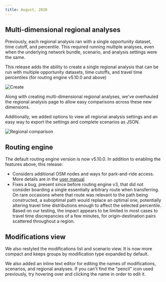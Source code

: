 ```yaml
---
title: August, 2020
---
```



## Multi-dimensional regional analyses

Previously, each regional analysis ran with a single opportunity dataset, time cutoff, and percentile. This required running multiple analyses, even when the underlying network bundle, scenario, and analysis settings were the same.

<!-- truncate -->

This release adds the ability to create a single regional analysis that can be run with multiple opportunity datasets, time cutoffs, and travel time percentiles (for routing engine v5.10.0 and above)

<Image alt='Create' src='/img/changelog/20200803/create.jpg' />

Along with creating multi-dimensional regional analyses, we've overhauled the regional analysis page to allow easy comparisons across these new dimensions.

Additionally, we added options to view all regional analysis settings and an easy way to export the settings and complete scenarios as JSON.

<Image alt='Regional comparison' src='/img/changelog/20200803/regional-comparison.jpg' />

## Routing engine

The default routing engine version is now v5.10.0. In addition to enabling the features above, this release:

- Considers additional OSM nodes and ways for park-and-ride access. More details are in the [user manual](http://docs.analysis.conveyal.com/en/latest/learn-more/pnr.html)
- Fixes a bug, present since before routing engine v3, that did not consider boarding a single essentially arbitrary route when transferring. On rare occasions where that route was relevant to the path being constructed, a suboptimal path would replace an optimal one, potentially altering travel time distributions enough to affect the selected percentile. Based on our testing, the impact appears to be limited in most cases to travel time discrepancies of a few minutes, for origin-destination pairs scattered throughout a region.

## Modifications view

We also restyled the modifications list and scenario view. It is now more compact and keeps groups by modification type expanded by default.

We also added an inline text editor for editing the names of modifications, scenarios, and regional analyses. If you can't find the "pencil" icon used previously, try hovering over and clicking the name in order to edit it.
